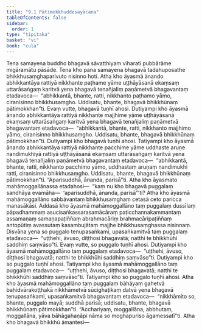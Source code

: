 ```yaml
---
title: "9.1 Pātimokkhuddesayācana"
tableOfContents: false
sidebar:
  order: 1
type: "tipitaka"
basket: "vi"
book: "cula"
---
```



<DynamicBreadcrumb />

<Division number="383" book="cula" e="ch" v="4" p="418">

<Paragraph number="1854" book="cula">
Tena samayena buddho bhagavā sāvatthiyaṃ viharati pubbārāme migāramātu pāsāde. Tena kho pana samayena bhagavā tadahuposathe bhikkhusaṃghaparivuto nisinno hoti. Atha kho āyasmā ānando abhikkantāya rattiyā nikkhante paṭhame yāme uṭṭhāyāsanā ekaṃsaṃ uttarāsaṅgaṃ karitvā yena bhagavā tenañjaliṃ paṇāmetvā bhagavantaṃ etadavoca—  “abhikkantā, bhante, ratti, nikkhanto paṭhamo yāmo, ciranisinno bhikkhusaṃgho. Uddisatu, bhante, bhagavā bhikkhūnaṃ pātimokkhan”ti. Evaṃ vutte, bhagavā tuṇhī ahosi.
</Paragraph>

<Paragraph number="1855" book="cula">
Dutiyampi kho āyasmā ānando abhikkantāya rattiyā nikkhante majjhime yāme uṭṭhāyāsanā ekaṃsaṃ uttarāsaṅgaṃ karitvā yena bhagavā tenañjaliṃ paṇāmetvā bhagavantaṃ etadavoca—  “abhikkantā, bhante, ratti, nikkhanto majjhimo yāmo, ciranisinno bhikkhusaṃgho. Uddisatu, bhante, bhagavā bhikkhūnaṃ pātimokkhan”ti. Dutiyampi kho bhagavā tuṇhī ahosi.
</Paragraph>

<Paragraph number="1856" book="cula">
Tatiyampi kho āyasmā ānando abhikkantāya rattiyā nikkhante pacchime yāme uddhaste aruṇe nandimukhiyā rattiyā uṭṭhāyāsanā ekaṃsaṃ uttarāsaṅgaṃ karitvā yena bhagavā tenañjaliṃ paṇāmetvā bhagavantaṃ etadavoca—  “abhikkantā, bhante, ratti, nikkhanto pacchimo yāmo, uddhastaṃ aruṇaṃ nandimukhi ratti, ciranisinno bhikkhusaṃgho. Uddisatu, bhante, bhagavā bhikkhūnaṃ pātimokkhan”ti. “Aparisuddhā, ānanda, parisā”ti.
</Paragraph>

<Paragraph number="1857" book="cula">
Atha kho āyasmato mahāmoggallānassa etadahosi—  “kaṃ nu kho bhagavā puggalaṃ sandhāya evamāha—  ‘aparisuddhā, ānanda, parisā’”ti? Atha kho āyasmā mahāmoggallāno sabbāvantaṃ bhikkhusaṃghaṃ cetasā ceto paricca manasākāsi. Addasā kho āyasmā mahāmoggallāno taṃ puggalaṃ dussīlaṃ pāpadhammaṃ asucisaṅkassarasamācāraṃ paṭicchannakammantaṃ assamaṇaṃ samaṇapaṭiññaṃ abrahmacāriṃ brahmacāripaṭiññaṃ antopūtiṃ avassutaṃ kasambujātaṃ majjhe bhikkhusaṃghassa nisinnaṃ. Disvāna yena so puggalo tenupasaṅkami, upasaṅkamitvā taṃ puggalaṃ etadavoca—  “uṭṭhehi, āvuso, diṭṭhosi bhagavatā; natthi te bhikkhūhi saddhiṃ saṃvāso”ti. Evaṃ vutte, so puggalo tuṇhī ahosi. Dutiyampi kho āyasmā mahāmoggallāno taṃ puggalaṃ etadavoca—  “uṭṭhehi, āvuso, diṭṭhosi bhagavatā; natthi te bhikkhūhi saddhiṃ saṃvāso”ti. Dutiyampi kho so puggalo tuṇhī ahosi. Tatiyampi kho āyasmā mahāmoggallāno taṃ puggalaṃ etadavoca—  “uṭṭhehi, āvuso, diṭṭhosi bhagavatā; natthi te bhikkhūhi saddhiṃ saṃvāso”ti. Tatiyampi kho so puggalo tuṇhī ahosi. Atha kho āyasmā mahāmoggallāno taṃ puggalaṃ bāhāyaṃ gahetvā bahidvārakoṭṭhakā nikkhāmetvā sūcighaṭikaṃ datvā yena bhagavā tenupasaṅkami, upasaṅkamitvā bhagavantaṃ etadavoca—  “nikkhāmito so, bhante, puggalo mayā; suddhā parisā; uddisatu, bhante, bhagavā bhikkhūnaṃ pātimokkhan”ti.
</Paragraph>

<Paragraph number="1858" book="cula">
“Acchariyaṃ, moggallāna, abbhutaṃ, moggallāna, yāva bāhāgahaṇāpi nāma so moghapuriso āgamessatī”ti. Atha kho bhagavā bhikkhū āmantesi—
</Paragraph>
</Division>